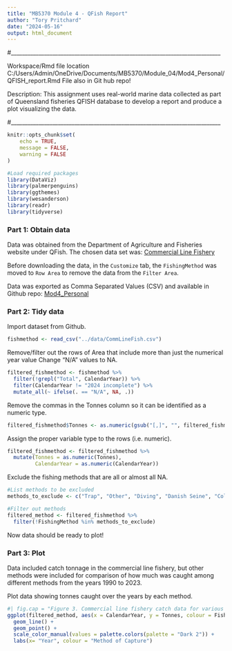 ```yaml
---
title: "MB5370 Module 4 - QFish Report"
author: "Tory Pritchard"
date: "2024-05-16"
output: html_document
---
```


#____________________________________________________________________________

Workspace/Rmd file location
C:/Users/Admin/OneDrive/Documents/MB5370/Module_04/Mod4_Personal/QFISH_report.Rmd
File also in Git hub repo!

Description: This assignment uses real-world marine data collected as part of Queensland fisheries QFISH database to develop a report and produce a plot visualizing the data.

#____________________________________________________________________________

```r
knitr::opts_chunk$set(
	echo = TRUE,
	message = FALSE,
	warning = FALSE
)
```

```r
#Load required packages
library(DataViz)
library(palmerpenguins)
library(ggthemes)
library(wesanderson)
library(readr)
library(tidyverse)
```



### Part 1: Obtain data

Data was obtained from the Department of Agriculture and Fisheries website under QFish. The chosen data set was:
[Commercial Line Fishery](https://qfish.fisheries.qld.gov.au/query/commercial-line-fishery/table)

Before downloading the data, in the `Customize` tab, the `FishingMethod` was moved to `Row Area` to remove the data from the `Filter Area`. 

Data was exported as Comma Separated Values (CSV) and available in Github repo:  [Mod4_Personal](https://github.com/tkpritch/Mod4_Personal.git)



### Part 2: Tidy data

Import dataset from Github.
```r
fishmethod <- read_csv("../data/CommLineFish.csv")
```
Remove/filter out the rows of Area that include more than just the numerical year value
Change "N/A" values to NA.
```r
filtered_fishmethod <- fishmethod %>%
  filter(!grepl("Total", CalendarYear)) %>%
  filter(CalendarYear != "2024 incomplete") %>%
  mutate_all(~ ifelse(. == "N/A", NA, .))
```

Remove the commas in the Tonnes column so it can be identified as a numeric type.
```r
filtered_fishmethod$Tonnes <- as.numeric(gsub("[,]", "", filtered_fishmethod$Tonnes))
```

Assign the proper variable type to the rows (i.e. numeric).
```r
filtered_fishmethod <- filtered_fishmethod %>%
  mutate(Tonnes = as.numeric(Tonnes),
         CalendarYear = as.numeric(CalendarYear))
```

Exclude the fishing methods that are all or almost all NA.
```r
#List methods to be excluded
methods_to_exclude <- c("Trap", "Other", "Diving", "Danish Seine", "Collection")

#Filter out methods
filtered_method <- filtered_fishmethod %>%
  filter(!FishingMethod %in% methods_to_exclude)
```
Now data should be ready to plot!




### Part 3: Plot 

Data included catch tonnage in the commercial line fishery, but other methods were included for comparison of how much was caught among different methods from the years 1990 to 2023.

Plot data showing tonnes caught over the years by each method.
```r
#| fig.cap = "Figure 3. Commercial line fishery catch data for various species from 1990 to 2023. Fishing methods plotted are listed. Points that do not connect indicate there was no data recorded for those years. Fishing methods that were excluded from the plot due to having no data recorded include: Trap, Other, Diving, Danish Seine, Collection. Data obtained from Department of Agriculture and Fisheries, QFish."
ggplot(filtered_method, aes(x = CalendarYear, y = Tonnes, colour = FishingMethod)) +
  geom_line() +
  geom_point() +
  scale_color_manual(values = palette.colors(palette = "Dark 2")) +
  labs(x= "Year", colour = "Method of Capture")
```
